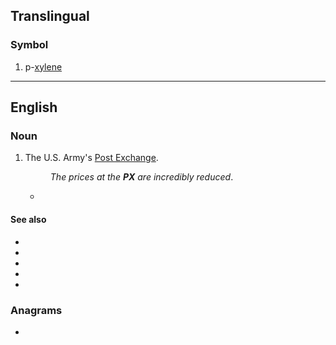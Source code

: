{{also|px|℞|πχ}}
==Translingual==

===Symbol===
{{head|mul|symbol}}

# p-[[xylene]]

----

==English==
{{wikipedia|Post exchange}}

===Noun===
{{en-noun|es}}

# {{lb|en|US|military}} The U.S. Army's [[Post Exchange]].
#: ''The prices at the '''PX''' are incredibly reduced''.
#* {{quote-text|lang=en|year=2002|author=Jack Allsup|title=Mountains of Hope|page=50|passage=Some straight legs caught a trooper at the post exchange ('''PX''') one day and made him unblouse his boots.}}

====See also====
* {{l|en|BX}}
* {{l|en|CGX}}
* {{l|en|commissary}}
* {{l|en|MCX}}
* {{l|en|NEX}}

===Anagrams===
* {{anagrams|en|a=px|XP}}